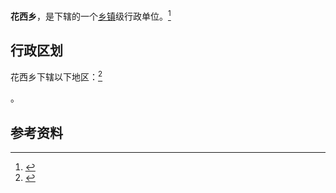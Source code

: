 {{中国乡级行政区|42/09/21/202/000}}

'''花西乡'''，是{{PRC admin/fullname|42/09/21/202/000|3}}下辖的一个[[乡镇|乡镇]]级行政单位。<ref>{{PRC admin/ref sgc|{{PRC admin/parent|42/09/21/202/000}}}}</ref>

== 行政区划 ==

花西乡下辖以下地区：<ref>{{PRC admin/ref sgc|42/09/21/202/000}}</ref>

{{PRC admin/children|42/09/21/202/000}}。

== 参考资料 ==

{{reflist}}

{{行政区划小作品}}
{{PRC admin/navcat|42/09/21/202/000}}